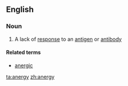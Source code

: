 ==English==

===Noun===
{{en-noun|-}}

# A lack of [[response]] to an [[antigen]] or [[antibody]]

====Related terms====
*[[anergic]]

[[ta:anergy]]
[[zh:anergy]]